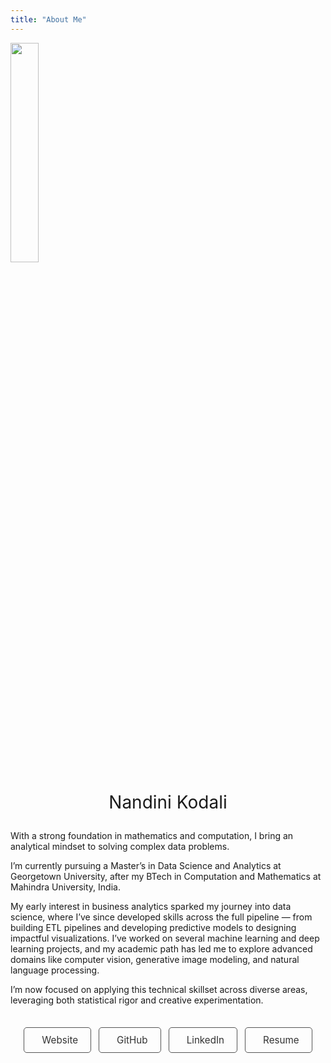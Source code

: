 ```yaml
---
title: "About Me"
---
```


![](../assets/Picture_Bio.png){fig-align="center" width="30%"}

<div style="text-align: center; font-size: 2em; margin-top: 1em;">
  Nandini Kodali
</div>


With a strong foundation in mathematics and computation, I bring an analytical mindset to solving complex data problems.

I’m currently pursuing a Master’s in Data Science and Analytics at Georgetown University, after my BTech in Computation and Mathematics at Mahindra University, India.

My early interest in business analytics sparked my journey into data science, where I’ve since developed skills across the full pipeline — from building ETL pipelines and developing predictive models to designing impactful visualizations. I’ve worked on several machine learning and deep learning projects, and my academic path has led me to explore advanced domains like computer vision, generative image modeling, and natural language processing.

I’m now focused on applying this technical skillset across diverse areas, leveraging both statistical rigor and creative experimentation.



<link rel="stylesheet" href="https://cdnjs.cloudflare.com/ajax/libs/font-awesome/6.5.0/css/all.min.css">

<style>
  .social-row {
    display: flex;
    flex-wrap: wrap;             
    justify-content: center;     
    gap: 0.75rem;              
    margin-top: 1.5em;
  }

  .social-row a {
    display: inline-flex;
    align-items: center;
    gap: 0.5rem;
    padding: 10px 20px;
    border: 1px solid #555;
    border-radius: 5px;
    text-decoration: none;
    color: #333;
    font-size: 0.95rem;
    white-space: nowrap;         
  }

  .social-row i {
    font-size: 1rem;
  }
</style>

<div class="social-row">

  <a href="https://nandinikodali.georgetown.domains/portfolio/" target="_blank">
    <i class="fas fa-globe"></i> Website
  </a>

  <a href="https://github.com/NandiniKodali988" target="_blank">
    <i class="fab fa-github"></i> GitHub
  </a>

  <a href="https://www.linkedin.com/in/nandini-kodali/" target="_blank">
    <i class="fab fa-linkedin"></i> LinkedIn
  </a>

  <a href="https://nandinikodali.georgetown.domains/portfolio/resume/Resume_May2025.pdf" target="_blank">
    <i class="fa-solid fa-file-lines"></i> Resume
  </a>
</div>
